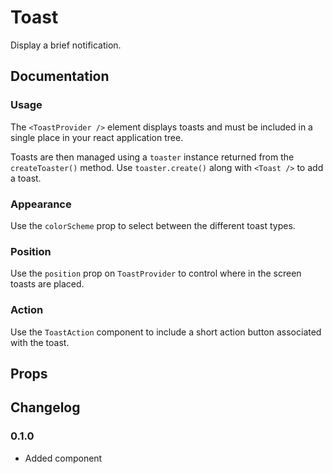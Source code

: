 
# Toast

Display a brief notification.

## Documentation

### Usage

The `<ToastProvider />` element displays toasts and must be included in a single place in your react application tree.

Toasts are then managed using a `toaster` instance returned from the `createToaster()` method. Use `toaster.create()` along with `<Toast />` to add a toast.

<ax-demo name="toast/usage" />

### Appearance

Use the `colorScheme` prop to select between the different toast types.

<ax-demo name="toast/appearance-usage" />

### Position

Use the `position` prop on `ToastProvider` to control where in the screen toasts are placed.

<ax-demo name="toast/position-usage" />

### Action

Use the `ToastAction` component to include a short action button associated with the toast.

<ax-demo name="toast/action-usage" />

## Props

<ax-props-table component="Toast" />

<ax-props-table component="ToastAction" />

<ax-props-table component="ToastProvider" />

<ax-props-table component="ToastTitle" />

## Changelog

### 0.1.0

- Added component
